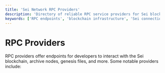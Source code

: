 ```yaml
---
title: 'Sei Network RPC Providers'
description: 'Directory of reliable RPC service providers for Sei blockchain. Access endpoints for development, node connections, and blockchain interactions.'
keywords: ['RPC endpoints', 'blockchain infrastructure', 'Sei connections', 'node providers', 'developer access']
---
```



# RPC Providers

RPC providers offer endpoints for developers to interact with the Sei
blockchain, archive nodes, genesis files, and more. Some notable providers
include:

<AppCardsGridCategory category="rpc-provider" />
